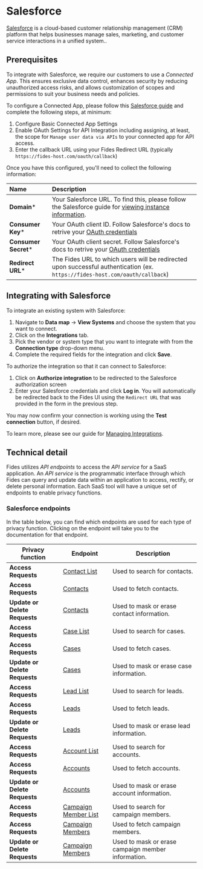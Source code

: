 
# Salesforce
[Salesforce](https://www.salesforce.com/) is a cloud-based customer relationship management (CRM) platform that helps businesses manage sales, marketing, and customer service interactions in a unified system..

## Prerequisites

<Callout emoji="" type="info" title="Connected apps"> To integrate with Salesforce, we require our customers to use a _Connected App_. This ensures exclusive data control, enhances security by reducing unauthorized access risks, and allows customization of scopes and permissions to suit your business needs and policies.</Callout>

To configure a Connected App, please follow this [Salesforce guide](https://help.salesforce.com/s/articleView?id=sf.connected_app_create.htm&type=5) and complete the following steps, at minimum:
1. Configure Basic Connected App Settings
2. Enable OAuth Settings for API Integration including assigning, at least, the scope for `Manage user data via APIs` to your connected app for API access.
3. Enter the callback URL using your Fides Redirect URL (typically `https://fides-host.com/oauth/callback`)


Once you have this configured, you'll need to collect the following information:

| Name                       | Description                                                                                                                             |
| :------------------------- | :-------------------------------------------------------------------------------------------------------------------------------------- |
| **Domain***                | Your Salesforce URL. To find this, please follow the Salesforce guide for [viewing instance information](https://help.salesforce.com/s/articleView?id=000384755&type=1).  |
| **Consumer Key***             | Your OAuth client ID. Follow Salesforce's docs to retrive your [OAuth credentials](https://help.salesforce.com/s/articleView?id=sf.connected_app_rotate_consumer_details.htm) |
| **Consumer Secret***         | Your OAuth client secret. Follow Salesforce's docs to retrive your [OAuth credentials](https://help.salesforce.com/s/articleView?id=sf.connected_app_rotate_consumer_details.htm) |
| **Redirect URL***           | The Fides URL to which users will be redirected upon successful authentication (ex. `https://fides-host.com/oauth/callback`) |

## Integrating with Salesforce
To integrate an existing system with Salesforce:

1. Navigate to **Data map** → **View Systems** and choose the system that you want to connect.
2. Click on the **Integrations** tab.
3. Pick the vendor or system type that you want to integrate with from the **Connection type** drop-down menu.
4. Complete the required fields for the integration and click **Save**.

To authorize the integration so that it can connect to Salesforce:
1. Click on **Authorize integration** to be redirected to the Salesforce authorization screen
2. Enter your Salesforce credentials and click **Log in**. You will automatically be redirected back to the Fides UI using the `Redirect URL` that was provided in the form in the previous step.

You may now confirm your connection is working using the **Test connection** button, if desired.

To learn more, please see our guide for [Managing Integrations](/user-guides/integrations/manage-integrations).

## Technical detail 

Fides utilizes _API endpoints_ to access the _API service_ for a SaaS application. An _API service_ is the programmatic interface through which Fides can query and update data within an application to access, rectify, or delete personal information. Each SaaS tool will have a unique set of endpoints to enable privacy functions. 

### Salesforce endpoints
In the table below, you can find which endpoints are used for each type of privacy function. Clicking on the endpoint will take you to the documentation for that endpoint.

| Privacy function | Endpoint | Description |
|----|----|----|
| **Access Requests** | [Contact List](https://developer.salesforce.com/docs/atlas.en-us.236.0.api_rest.meta/api_rest/resources_query.htm) | Used to search for contacts. |
| **Access Requests** | [Contacts](https://developer.salesforce.com/docs/atlas.en-us.236.0.api_rest.meta/api_rest/resources_sobject_retrieve.htm) | Used to fetch contacts. |
| **Update or Delete Requests** | [Contacts](https://developer.salesforce.com/docs/atlas.en-us.236.0.api_rest.meta/api_rest/resources_sobject_retrieve.htm) | Used to mask or erase contact information. |
| **Access Requests** | [Case List](https://developer.salesforce.com/docs/atlas.en-us.236.0.api_rest.meta/api_rest/resources_query.htm) | Used to search for cases. |
| **Access Requests** | [Cases](https://developer.salesforce.com/docs/atlas.en-us.236.0.api_rest.meta/api_rest/resources_sobject_retrieve.htm) | Used to fetch cases. |
| **Update or Delete Requests** | [Cases](https://developer.salesforce.com/docs/atlas.en-us.236.0.api_rest.meta/api_rest/resources_sobject_retrieve.htm) | Used to mask or erase case information. |
| **Access Requests** | [Lead List](https://developer.salesforce.com/docs/atlas.en-us.236.0.api_rest.meta/api_rest/resources_query.htm) | Used to search for leads. |
| **Access Requests** | [Leads](https://developer.salesforce.com/docs/atlas.en-us.236.0.api_rest.meta/api_rest/resources_sobject_retrieve.htm) | Used to fetch leads. |
| **Update or Delete Requests** | [Leads](https://developer.salesforce.com/docs/atlas.en-us.236.0.api_rest.meta/api_rest/resources_sobject_retrieve.htm) | Used to mask or erase lead information. |
| **Access Requests** | [Account List](https://developer.salesforce.com/docs/atlas.en-us.236.0.api_rest.meta/api_rest/resources_query.htm) | Used to search for accounts. |
| **Access Requests** | [Accounts](https://developer.salesforce.com/docs/atlas.en-us.236.0.api_rest.meta/api_rest/resources_sobject_retrieve.htm) | Used to fetch accounts. |
| **Update or Delete Requests** | [Accounts](https://developer.salesforce.com/docs/atlas.en-us.236.0.api_rest.meta/api_rest/resources_sobject_retrieve.htm) | Used to mask or erase account information. |
| **Access Requests** | [Campaign Member List](https://developer.salesforce.com/docs/atlas.en-us.236.0.api_rest.meta/api_rest/resources_query.htm) | Used to search for campaign members. |
| **Access Requests** | [Campaign Members](https://developer.salesforce.com/docs/atlas.en-us.236.0.api_rest.meta/api_rest/resources_sobject_retrieve.htm) | Used to fetch campaign members. |
| **Update or Delete Requests** | [Campaign Members](https://developer.salesforce.com/docs/atlas.en-us.236.0.api_rest.meta/api_rest/resources_sobject_retrieve.htm) | Used to mask or erase campaign member information. |